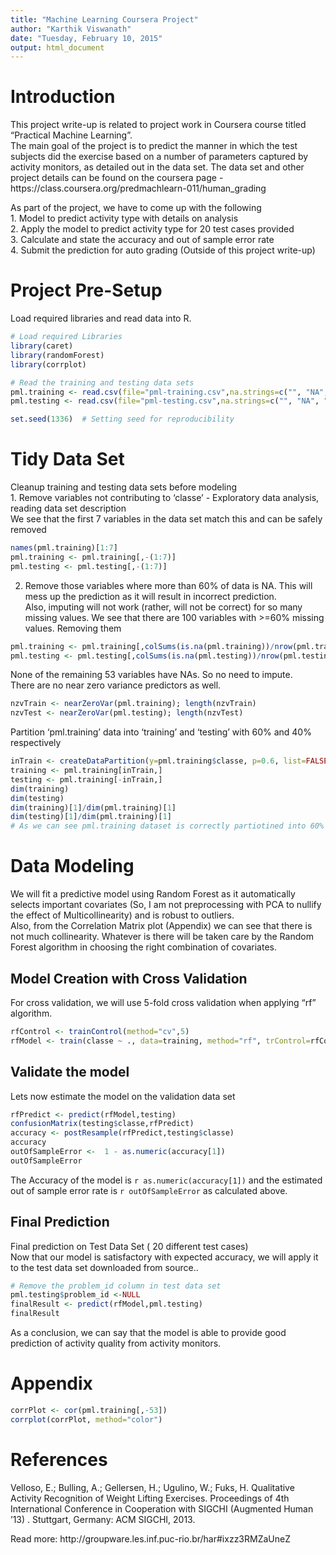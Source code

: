 ```yaml
---
title: "Machine Learning Coursera Project"
author: "Karthik Viswanath"
date: "Tuesday, February 10, 2015"
output: html_document
---
```

# Introduction
This project write-up is related to project work in Coursera course titled "Practical Machine Learning".  
The main goal of the project is to predict the manner in which the test subjects did the exercise based on a number of parameters captured by activity monitors, as detailed out in the data set. 
The data set and other project details can be found on the coursera page - https://class.coursera.org/predmachlearn-011/human_grading  

As part of the project, we have to come up with the following  
1. Model to predict activity type with details on analysis  
2. Apply the model to predict activity type for 20 test cases provided  
3. Calculate and state the accuracy and out of sample error rate  
4. Submit the prediction for auto grading (Outside of this project write-up)  

# Project Pre-Setup
Load required libraries and read data into R.
```r
# Load required Libraries
library(caret)
library(randomForest)
library(corrplot)

# Read the training and testing data sets
pml.training <- read.csv(file="pml-training.csv",na.strings=c("", "NA", "NULL","#DIV/0!"))
pml.testing <- read.csv(file="pml-testing.csv",na.strings=c("", "NA", "NULL","#DIV/0!"))

set.seed(1336)  # Setting seed for reproducibility
```

# Tidy Data Set
Cleanup training and testing data sets before modeling  
1. Remove variables not contributing to 'classe' - Exploratory data analysis, reading data set description   
We see that the first 7 variables in the data set match this and can be safely removed  
```r
names(pml.training)[1:7]
pml.training <- pml.training[,-(1:7)]
pml.testing <- pml.testing[,-(1:7)]
```
2. Remove those variables where more than 60% of data is NA. This will mess up the prediction as it will result in incorrect prediction.  
Also, imputing will not work (rather, will not be correct) for so many missing values.
We see that there are 100 variables with >=60% missing values. Removing them  
```r
pml.training <- pml.training[,colSums(is.na(pml.training))/nrow(pml.training)<0.60]
pml.testing <- pml.testing[,colSums(is.na(pml.testing))/nrow(pml.testing)<0.60]
```
None of the remaining 53 variables have NAs. So no need to impute.  
There are no near zero variance predictors as well.  
```r
nzvTrain <- nearZeroVar(pml.training); length(nzvTrain)
nzvTest <- nearZeroVar(pml.testing); length(nzvTest)
```

Partition 'pml.training' data into 'training' and 'testing' with 60% and 40% respectively
```r
inTrain <- createDataPartition(y=pml.training$classe, p=0.6, list=FALSE)
training <- pml.training[inTrain,]
testing <- pml.training[-inTrain,]
dim(training)
dim(testing)
dim(training)[1]/dim(pml.training)[1]
dim(testing)[1]/dim(pml.training)[1]
# As we can see pml.training dataset is correctly partiotined into 60% training and 40% testing data sets.
```

# Data Modeling
We will fit a predictive model using Random Forest as it automatically selects important covariates (So, I am not preprocessing with PCA to nullify the effect of Multicollinearity) and is robust to outliers.  
Also, from the Correlation Matrix plot (Appendix) we can see that there is not much collinearity. Whatever is there will be taken care by the Random Forest algorithm in choosing the right combination of covariates.  

## Model Creation with Cross Validation
For cross validation, we will use 5-fold cross validation when applying "rf" algorithm.
```r
rfControl <- trainControl(method="cv",5)
rfModel <- train(classe ~ ., data=training, method="rf", trControl=rfControl, ntree=250)
```

## Validate the model
Lets now estimate the model on the validation data set
```r
rfPredict <- predict(rfModel,testing)
confusionMatrix(testing$classe,rfPredict)
accuracy <- postResample(rfPredict,testing$classe)
accuracy
outOfSampleError <-  1 - as.numeric(accuracy[1])
outOfSampleError
```
The Accuracy of the model is `r as.numeric(accuracy[1])` and the estimated out of sample error rate is `r outOfSampleError` as calculated above.

## Final Prediction
Final prediction on Test Data Set ( 20 different test cases)  
Now that our model is satisfactory with expected accuracy, we will apply it to the test data set downloaded from source..

```r
# Remove the problem_id column in test data set
pml.testing$problem_id <-NULL
finalResult <- predict(rfModel,pml.testing)
finalResult
```
As a conclusion, we can say that the model is able to provide good prediction of activity quality from activity monitors.

# Appendix
```r
corrPlot <- cor(pml.training[,-53])
corrplot(corrPlot, method="color")
```

# References
Velloso, E.; Bulling, A.; Gellersen, H.; Ugulino, W.; Fuks, H. Qualitative Activity Recognition of Weight Lifting Exercises. Proceedings of 4th International Conference in Cooperation with SIGCHI (Augmented Human '13) . Stuttgart, Germany: ACM SIGCHI, 2013.

Read more: http://groupware.les.inf.puc-rio.br/har#ixzz3RMZaUneZ